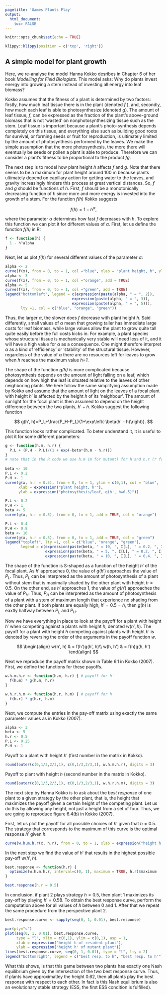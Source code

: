 ```yaml
---
pagetitle: 'Games Plants Play'
output: 
  html_document:
    toc: FALSE
---
```


```r
knitr::opts_chunk$set(echo = TRUE)
```

```r
klippy::klippy(position = c('top', 'right'))
```

<!-- # Exercise: Games Plants Play {.tabset} -->

## A simple model for plant growth

Here, we re-analyse the model Hanna Kokko desribes in Chapter 6 of her book *Modelling for Field Biologists*. This model asks: Why do plants invest energy into growing a stem instead of investing all energy into leaf biomass?

Kokko assumes that the fitness of a plant is determined by two factors: firstly, how much leaf tissue there is in the plant (denoted *f* ), and, secondly, how much each leaf is able to photosynthesize (denoted *g*). The amount of leaf tissue, *f*, can be expressed as the fraction of the plant’s above-ground biomass that is not ‘wasted’ on nonphotosynthesizing tissue such as the stem. Leaf tissue is important because a plant’s photo-synthesis depends completely on this tissue, and everything else such as building good roots for survival, or forming seeds or fruit for reproduction, is ultimately limited by the amount of photosynthesis performed by the leaves. We make the simple assumption that the more photosynthesis, the more there will eventually be seeds or pollen a plant is able to produce. Therefore we can consider a plant’s fitness to be proportional to the product *fg*.

The next step is to model how plant height *h* affects *f* and *g*. Note that there seems to be a maximum for plant height around 100 m because plants ultimately depend on capillary action for getting water to the leaves, and gravity increasingly hinders this process at great vertical distances. So, *f* and *g* should be functions of *h*. First, *f* should be a monotonically decreasing function of *h* since more and more energy is invested into the growth of a stem. For the function *f(h)* Kokko suggests

$$
f(h)=1-h^\alpha,
$$

where the parameter $\alpha$ determines how fast *f* decreases with *h*. To explore this function we can plot it for different values of $\alpha$. First, let us define the function *f(h)* in R:

```r
f <- function(h) {
  1 - h^alpha
}
```

Next, let us plot $f(h)$ for several different values of the parameter $\alpha$:

```r
alpha <- 2
curve(f(x), from = 0, to = 1, col ="blue", xlab = "plant height, h", ylab = "proportion of leaf tissue, f(h)")
alpha <- 3
curve(f(x), from = 0, to = 1, col ="orange", add = TRUE)
alpha <- 5
curve(f(x), from = 0, to = 1, col ="green", add = TRUE)
legend("bottomleft", legend = c(expression(paste(alpha, " = ", 2)),
                              expression(paste(alpha, " = ", 3)),
                              expression(paste(alpha, " = ", 5))),
       lty =1, col = c("blue", "orange", "green"))
```

Thus, the larger $\alpha$, the slower does *f* decrease with plant height *h*. Said differently, small values of $\alpha$ mean that growing taller has immediate large costs for leaf biomass, while large values allow the plant to grow quite tall quite easily before the full costs kicks in. For example, a plant species whose structural tissue is mechanically very stable will need less of it, and it will have a high value for $\alpha$ as a consequence. One might therefore interpret $\alpha$ as a kind of ‘efficiency’ or ‘stability’ of the structural tissue. However, regardless of the value of $\alpha$ there are no resources left for leaves to grow when *h* reaches the maximum value *h=1*.

The shape of the function *g(h)* is more complicated because photosynthesis depends on the amount of light falling on a leaf, which depends on how high the leaf is situated relative to the leaves of other neighboring plants. We here follow the same simplifying assumption made by Kokko and assume that the amount of light on the leaves of a focal plant with height $h'$ is affected by the height $h$ of its ‘neighbour’. The amount of sunlight for the focal plant is then assumed to depend on the height difference between the two plants, $h'-h$. Kokko suggest the following function

$$
g(h', h)=P_L+\frac{P_H-P_L}{1+\exp\left(-\beta(h' - h)\right)}.
$$

This function looks rather complicated. To beter understand it, it is useful to plot it for some different parameters:

```r
g <- function(h.m, h.r) {
  P.L + (P.H - P.L)/(1 + exp(-beta*(h.m - h.r)))
}
# note that in the R code we use h.m (m for mutant) for h'and h.r (r for resident) for h
  
beta <- 10
P.L <- 0.2
P.H <- 1
curve(g(x, h.r = 0.5), from = 0, to = 1, ylim = c(0,1), col = "blue",
      xlab = expression("plant height, h'"),
      ylab = expression("photosythesis/leaf, g(h', h=0.5)"))

P.L <- 0.2
P.H <- 1
beta <- 5
curve(g(x, h.r = 0.5), from = 0, to = 1, add = TRUE, col = "orange")

P.L <- 0.4
P.H <- 0.8
beta <- 10
curve(g(x, h.r = 0.5), from = 0, to = 1, add = TRUE, col = "green")
legend("topleft", lty =1, col = c("blue", "orange", "green"),
       legend = c(expression(paste(beta, " = 10, ", I[L], " = 0.2, ", I[H], " = 1")),
                  expression(paste(beta, " = 5, ", I[L], " = 0.2, ", I[H], " = 1")),
                  expression(paste(beta, " = 10, ", I[L], " = 0.4, ", I[H], " = 0.8"))))
```

The shape of the function is S-shaped as a function of the height $h'$ of the focal plant. As $h'$ approaches 0, the value of $g(h')$ approaches the value of $P_L$. Thus, $P_L$ can be interpreted as the amount of photosynthesis of a plant without stem that is maximally shaded by the other plant with height $h = 0.5$. On the other end, as $h'$ approaches 1, the value of $g(h')$ approaches the value of $P_H$. Thus, $P_H$ can be interpreted as the amount of photosynthesis of a plant with a stem of maximum length that experience no shading from the other plant. If both plants are equally high, $h' = 0.5 = h$, then $g(h)$ is eaxtly halfway between $P_L$ and $P_H$.

Now we have everything in place to look at the payoff for a plant with height $h'$ when competing against a plants with height $h$, denoted $w(h', h)$. The payoff for a plant with height $h$ competing against plants with height $h'$ is denoted by reversing the order of the arguments in the payoff function $w$.

$$
\begin{align}
w(h', h) & = f(h')g(h', h)\\
w(h, h') & = f(h)g(h, h')
\end{align}
$$

Next we reproduce the payoff matrix shown in Table 6.1 in Kokko (2007). First, we define the functions for these payoffs.

```r
w.h.m.h.r <- function(h.m, h.r) { # payoff for h'
  f(h.m) * g(h.m, h.r)
}

w.h.r.h.m <- function(h.r, h.m) { # payoff for h
  f(h.r) * g(h.r, h.m)
}
```

Next, we compute the entries in the pay-off matrix using exactly the same parameter values as in Kokko (2007).

```r
alpha <- 3
beta <- 5
h.r <- 0.5
P.L <- 0.25
P.H <- 1
```

Payoff to a plant with height $h'$ (first number in the matrix in Kokko).

```r
round(outer(c(0,1/3,2/3,1), c(0,1/3,2/3,1), w.h.m.h.r), digits = 3)
```

Payoff to plant with height $h$ (second number in the matrix in Kokko).

```r
round(outer(c(0,1/3,2/3,1), c(0,1/3,2/3,1), w.h.r.h.m), digits = 3)
```

The next step by Hanna Kokko is to ask about the *best response* of one plant to a given strategy by the other plant, that is, the height that maximizes the payoff given a certain height of the competing plant. Let us do this by allowing any height, not just a height from a set of four. Thus, we are going to reproduce figure 6.4(b) in Kokko (2007).

First, let us plot the payoff for all possible choices of $h'$ given that $h = 0.5$. The strategy that corresponds to the maximum of this curve is the optimal response $h'$ given $h$. 

```r
curve(w.h.m.h.r(x, h.r), from = 0, to = 1, xlab = expression("height h'"), ylab = expression("payoff w(h', h = 0.5)"))
```

In the next step we find the value of $h'$ that results in the highest possible pay-off $w(h', h)$.

```r
best.response <- function(h.r) {
  optimize(w.h.m.h.r, interval=c(0, 1), maximum = TRUE, h.r)$maximum
}

best.response(h.r = 0.5)
```

In conclusion, if plant 2 plays strategy $h = 0.5$, then plant 1 maximizes its pay-off by playing $h' = 0.58$. To obtain the best response curve, perform the computation above for all values of $h$ between 0 and 1. After that we repeat the same procedure from the perspective plant 2.

```r
best.response.curve <- sapply(seq(0, 1, 0.01), best.response)

par(pty="s")
plot(seq(0, 1, 0.01), best.response.curve,
     type = "l", xlim = c(0,1), ylim = c(0,1), asp = 1,
     xlab = expression("height h of resident plant"),
     ylab = expression("height h' of mutant plant"))
lines(best.response.curve, seq(0, 1, 0.01), type = "l", lty = 2)
legend("bottomright", legend = c("best resp. to h", "best resp. to h'"), lty = c(1, 2)) 
```

What this shows, is that this game between two plants has exactly one Nash equilibrium given by the intersection of the two best response curve. Thus, if plants have approximatley the height 0.62, then all plants play the best response with respect to each other. In fact is this Nash equilibrium is also an evolutionary stable strategy (ESS, the first ESS condition is fulfilled).

